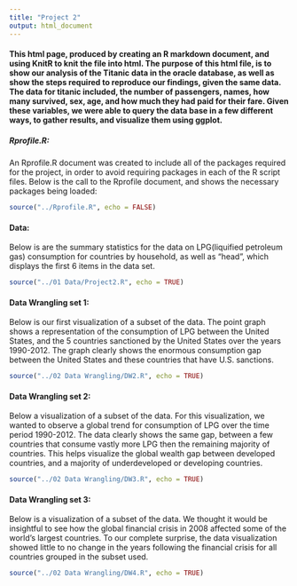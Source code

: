 ```yaml
---
title: "Project 2"
output: html_document
---
```



#### This html page, produced by creating an R markdown document, and using KnitR to knit the file into html. The purpose of this html file, is to show our analysis of the Titanic data in the oracle database, as well as show the steps required to reproduce our findings, given the same data. The data for titanic included, the number of passengers, names, how many survived, sex, age, and how much they had paid for their fare. Given these variables, we were able to query the data base in a few different ways, to gather results, and visualize them using ggplot. 



##### Rprofile.R:
An Rprofile.R document was created to include all of the packages required for the project, in order to avoid requiring packages in each of the R script files. Below is the call to the Rprofile document, and shows the necessary packages being loaded:


```r
source("../Rprofile.R", echo = FALSE)
```

#### Data:
Below is are the summary statistics for the data on LPG(liquified petroleum gas) consumption for countries by household, as well as "head", which displays the first 6 items in the data set.

```r
source("../01 Data/Project2.R", echo = TRUE)
```

#### Data Wrangling set 1:
Below is our first visualization of a subset of the data. The point graph shows a representation of the consumption of LPG between the United States, and the 5 countries sanctioned by the United States over the years 1990-2012. The graph clearly shows the enormous consumption gap between the United States and these countries that have U.S. sanctions.

```r
source("../02 Data Wrangling/DW2.R", echo = TRUE)
```

#### Data Wrangling set 2:
Below a visualization of a subset of the data. For this visualization, we wanted to observe a global trend for consumption of LPG over the time period 1990-2012. The data clearly shows the same gap, between a few countries that consume vastly more LPG then the remaining majority of countries. This helps visualize the global wealth gap between developed countries, and a majority of underdeveloped or developing countries.

```r
source("../02 Data Wrangling/DW3.R", echo = TRUE)
```

#### Data Wrangling set 3:
Below is a visualization of a subset of the data. We thought it would be insightful to see how the global financial crisis in 2008 affected some of the world's largest countries. To our complete surprise, the data visualization showed little to no change in the years following the financial crisis for all countries grouped in the subset used. 

```r
source("../02 Data Wrangling/DW4.R", echo = TRUE)
```
